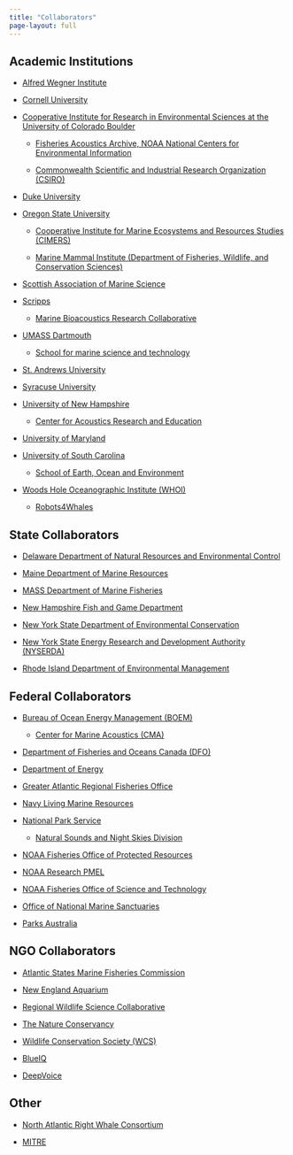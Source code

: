 ```yaml
---
title: "Collaborators"
page-layout: full
---
```


## Academic Institutions

* [Alfred Wegner Institute](https://www.awi.de/en/)

* [Cornell University](https://www.cornell.edu/)

* [Cooperative Institute for Research in Environmental Sciences at the University of Colorado Boulder](https://cires.colorado.edu/)

  +  [Fisheries Acoustics Archive, NOAA National Centers for Environmental Information](https://www.ncei.noaa.gov/maps/passive-acoustic-data/)
  
  + [Commonwealth Scientific and Industrial Research Organization (CSIRO)](https://www.csiro.au/en/)
  
* [Duke University](https://duke.edu/)

* [Oregon State University](https://oregonstate.edu/)

  +  [Cooperative Institute for Marine Ecosystems and Resources Studies (CIMERS)](https://cimers.oregonstate.edu/)\
  
  +  [Marine Mammal Institute (Department of Fisheries, Wildlife, and Conservation Sciences)](https://mmi.oregonstate.edu/)
  
* [Scottish Association of Marine Science](https://www.sams.ac.uk/)

* [Scripps](https://scripps.ucsd.edu/)

  +   [Marine Bioacoustics Research Collaborative](https://mbarc.ucsd.edu/)
  
* [UMASS Dartmouth](https://www.umassd.edu/)
  +  [School for marine science and technology](https://www.umassd.edu/smast/)
  
* [St. Andrews University](https://www.st-andrews.ac.uk/)

* [Syracuse University](https://www.syracuse.edu/)

* [University of New Hampshire](https://www.unh.edu/)

  +  [Center for Acoustics Research and Education](https://eos.unh.edu/center-acoustics-research-education)
  
* [University of Maryland](https://umd.edu/)

* [University of South Carolina](https://sc.edu/)

  +   [School of Earth, Ocean and Environment](https://sc.edu/study/colleges_schools/artsandsciences/earth_ocean_and_environment/our_people/directory/meyer-gutbrod_erin.php)
  
* [Woods Hole Oceanographic Institute (WHOI)](https://www.whoi.edu/)

  + [Robots4Whales](https://robots4whales.whoi.edu/)

## State Collaborators

* [Delaware Department of Natural Resources and Environmental Control](https://dnrec.delaware.gov/)

* [Maine Department of Marine Resources](https://www.maine.gov/dmr/home)

* [MASS Department of Marine Fisheries](https://www.mass.gov/orgs/division-of-marine-fisheries)

* [New Hampshire Fish and Game Department](https://www.wildlife.nh.gov/)

* [New York State Department of Environmental Conservation](https://dec.ny.gov/)

* [New York State Energy Research and Development Authority (NYSERDA)](https://www.nyserda.ny.gov/)

* [Rhode Island Department of Environmental Management](https://dem.ri.gov/natural-resources-bureau/fish-wildlife)

## Federal Collaborators

* [Bureau of Ocean Energy Management (BOEM)](https://www.boem.gov/)

  +   [Center for Marine Acoustics (CMA)](https://www.boem.gov/center-marine-acoustics)\

* [Department of Fisheries and Oceans Canada (DFO)](https://www.dfo-mpo.gc.ca/index-eng.html)

* [Department of Energy](https://www.energy.gov/)

* [Greater Atlantic Regional Fisheries Office](https://www.fisheries.noaa.gov/about/greater-atlantic-regional-fisheries-office)

* [Navy Living Marine Resources](https://exwc.navfac.navy.mil/Products-and-Services/Environmental-Security/LMR/)

* [National Park Service](https://www.nps.gov/index.htm)

  +  [Natural Sounds and Night Skies Division](https://www.nps.gov/orgs/1050/index.htm)

* [NOAA Fisheries Office of Protected Resources](https://www.fisheries.noaa.gov/about/office-protected-resources)

* [NOAA Research PMEL](https://www.pmel.noaa.gov/)

* [NOAA Fisheries Office of Science and Technology](https://www.fisheries.noaa.gov/about/office-science-and-technology)

* [Office of National Marine Sanctuaries](https://sanctuaries.noaa.gov/)

* [Parks Australia](https://parksaustralia.gov.au/)

## NGO Collaborators

* [Atlantic States Marine Fisheries Commission](https://www.asmfc.org/)

* [New England Aquarium](https://www.neaq.org/)

* [Regional Wildlife Science Collaborative](https://rwsc.org/)

* [The Nature Conservancy](https://www.nature.org/en-us/)

* [Wildlife Conservation Society (WCS)](https://www.wcs.org/)

* [BlueIQ](https://blueiq.us/)

* [DeepVoice](https://www.deepvoicefoundation.com/)

## Other

* [North Atlantic Right Whale Consortium](https://www.narwc.org/)

* [MITRE](https://www.mitre.org/)
